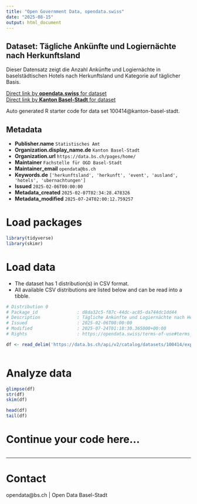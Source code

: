 ```yaml
---
title: "Open Government Data, opendata.swiss"
date: "2025-08-15"
output: html_document
---
```


## Dataset: Tägliche Ankünfte und Logiernächte nach Herkunftsland

Dieser Datensatz zeigt die Anzahl Ankünfte und Logiernächte in baselstädtischen Hotels nach Herkunftsland und Kategorie auf täglicher Basis.

[Direct link by **opendata.swiss** for dataset](https://opendata.swiss/de/dataset/tagliche-ankunfte-und-logiernachte-nach-herkunftsland)<br>
[Direct link by **Kanton Basel-Stadt** for dataset](https://data.bs.ch/explore/dataset/100414/)

Auto generated R starter code for data set 100414@kanton-basel-stadt.

## Metadata

- **Publisher.name** `Statistisches Amt`
- **Organization.display_name.de** `Kanton Basel-Stadt`
- **Organization.url** `https://data.bs.ch/pages/home/`
- **Maintainer** `Fachstelle für OGD Basel-Stadt`
- **Maintainer_email** `opendata@bs.ch`
- **Keywords.de** `['herkunftsland', 'herkunft', 'event', 'ausland', 'hotels', 'ubernachtungen']`
- **Issued** `2025-02-06T00:00:00`
- **Metadata_created** `2025-02-07T02:34:28.478326`
- **Metadata_modified** `2025-07-24T02:00:12.759257`


# Load packages

```r

library(tidyverse)
library(skimr)

```

# Load data

-   The dataset has 1 distribution(s) in CSV format.
-   All available CSV distributions are listed below and can be read into a tibble.

```r

# Distribution 0
# Package_id               : d8da32c5-f87c-44dc-ac85-da744dc1dd44
# Description              : Tägliche Ankünfte und Logiernächte nach Herkunftsland (csv)
# Issued                   : 2025-02-06T00:00:00
# Modified                 : 2025-07-24T01:18:30.365000+00:00
# Rights                   : https://opendata.swiss/terms-of-use#terms_by

df <- read_delim('https://data.bs.ch/api/v2/catalog/datasets/100414/exports/csv?use_labels=true')



```

# Analyze data

```r

glimpse(df)
str(df)
skim(df)

head(df)
tail(df)

```

# Continue your code here...

```r

```

------------------------------------------------------------------------

# Contact

opendata@bs.ch | Open Data Basel-Stadt
